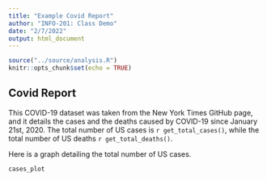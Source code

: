 ```yaml
---
title: "Example Covid Report"
author: "INFO-201: Class Demo"
date: "2/7/2022"
output: html_document
---
```


```r
source("../source/analysis.R")
knitr::opts_chunk$set(echo = TRUE)
```

## Covid Report
This COVID-19 dataset was taken from the New York Times GitHub page, and it details the cases and the deaths caused by COVID-19 since January 21st, 2020. The total number of US cases is `r get_total_cases()`, while the total number of US deaths `r get_total_deaths()`. 

Here is a graph detailing the total number of US cases.

``` r
cases_plot
```

